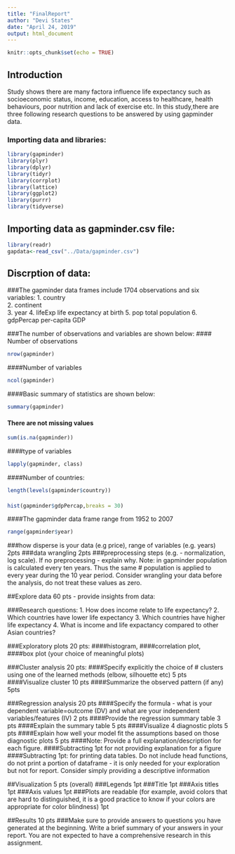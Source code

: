 ```yaml
---
title: "FinalReport"
author: "Devi States"
date: "April 24, 2019"
output: html_document
---
```


```r
knitr::opts_chunk$set(echo = TRUE)
```


## Introduction
Study shows there are many factora influence life expectancy such as socioeconomic status, income, education, access to healthcare, health behaviours, poor nutrition and lack of exercise etc. In this study,there are three following research questions to be answered by using gapminder data. 

### Importing data and libraries:

```r
library(gapminder)
library(plyr)
library(dplyr)
library(tidyr)
library(corrplot)
library(lattice)
library(ggplot2)
library(purrr)
library(tidyverse)

```
## Importing data as gapminder.csv file:   

```r
library(readr)
gapdata<-read_csv("../Data/gapminder.csv")

```
## Discrption of data:
###The gapminder data frames include 1704 observations and six variables:
1. country	
2. continent	
3. year	
4. lifeExp	life expectancy at birth
5. pop	total population
6. gdpPercap	per-capita GDP

###The number of observations and variables are shown below:
#### Number of observations
```r
nrow(gapminder)
```

####Number of variables

```r
ncol(gapminder)
```

####Basic summary of statistics are shown below:

```r
summary(gapminder)
```

#### There are not missing values

```r
sum(is.na(gapminder))

```

####type of variables 

```r
lapply(gapminder, class)

```
####Number of countries:
```r
length(levels(gapminder$country))

```

####
```r
hist(gapminder$gdpPercap,breaks = 30)

```

####The gapminder data frame range from 1952 to 2007

```r
range(gapminder$year)

```






###how disperse is your data (e.g price), range of variables (e.g. years) 2pts
###data wrangling 2pts
###preprocessing steps (e.g. - normalization, log scale). If no preprocessing - explain why. Note: in gapminder population is calculated every ten years. Thus the same # population is applied to every year during the 10 year period. Consider wrangling your data before the analysis, do not treat these values as zero.


##Explore data 60 pts - provide insights from data:

###Research questions:
1. How does income relate to life expectancy?
2. Which countries have lower life expectancy
3. Which countries have higher life expectancy
4. What is income and life expactancy compared to other Asian countries?

###Exploratory plots 20 pts:
####histogram, 
####correlation plot, 
####box plot (your choice of meaningful plots)

###Cluster analysis 20 pts:
####Specify explicitly the choice of # clusters using one of the learned methods (elbow, silhouette etc) 5 pts
####Visualize cluster 10 pts
####Summarize the observed pattern (if any) 5pts

###Regression analysis 20 pts
####Specify the formula - what is your dependent variable=outcome (DV) and what are your independent variables/features (IV) 2 pts
####Provide the regression summary table 3 pts
####Explain the summary table 5 pts
####Visualize 4 diagnostic plots 5 pts
####Explain how well your model fit the assumptions based on those diagnostic plots 5 pts
####Note: Provide a full explanation/description for each figure. 
####Subtracting 1pt for not providing explanation for a figure
####Subtracting 1pt: for printing data tables. Do not include head functions, do not print a portion of dataframe - it is only needed for your exploration but not for report. Consider simply providing a descriptive information

##Visualization 5 pts (overall)
###Legends 1pt
###Title 1pt
###Axis titles 1pt
###Axis values 1pt
###Plots are readable (for example, avoid colors that are hard to distinguished, it is a good practice to know if your colors are appropriate for color blindness) 1pt

##Results 10 pts
###Make sure to provide answers to questions you have generated at the beginning. Write a brief summary of your answers in your report. You are not expected to have a comprehensive research in this assignment.





